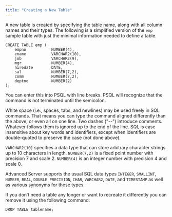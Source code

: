 ```yaml
---
title: "Creating a New Table"
---
```


<div id="creating_a_new_table" class="registered_link"></div>

A new table is created by specifying the table name, along with all column names and their types. The following is a simplified version of the `emp` sample table with just the minimal information needed to define a table.

```text
CREATE TABLE emp (
    empno           NUMBER(4),
    ename           VARCHAR2(10),
    job             VARCHAR2(9),
    mgr             NUMBER(4),
    hiredate        DATE,
    sal             NUMBER(7,2),
    comm            NUMBER(7,2),
    deptno          NUMBER(2)
);
```

You can enter this into PSQL with line breaks. PSQL will recognize that the command is not terminated until the semicolon.

White space (i.e., spaces, tabs, and newlines) may be used freely in SQL commands. That means you can type the command aligned differently than the above, or even all on one line. Two dashes ("--") introduce comments. Whatever follows them is ignored up to the end of the line. SQL is case insensitive about key words and identifiers, except when identifiers are double-quoted to preserve the case (not done above).

`VARCHAR2(10)` specifies a data type that can store arbitrary character strings up to 10 characters in length. `NUMBER(7,2)` is a fixed point number with precision 7 and scale 2. `NUMBER(4)` is an integer number with precision 4 and scale 0.

Advanced Server supports the usual SQL data types `INTEGER`, `SMALLINT`, `NUMBER`, `REAL`, `DOUBLE PRECISION`, `CHAR`, `VARCHAR2`, `DATE`, and `TIMESTAMP` as well as various synonyms for these types.

If you don’t need a table any longer or want to recreate it differently you can remove it using the following command:

```text
DROP TABLE tablename;
```
